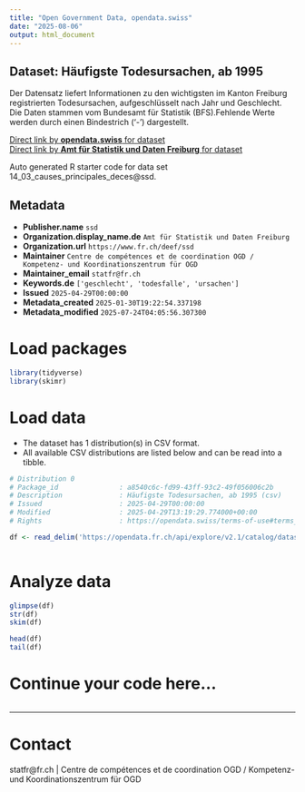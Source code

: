 ```yaml
---
title: "Open Government Data, opendata.swiss"
date: "2025-08-06"
output: html_document
---
```


## Dataset: Häufigste Todesursachen, ab 1995

Der Datensatz liefert Informationen zu den wichtigsten im Kanton Freiburg registrierten Todesursachen, aufgeschlüsselt nach Jahr und Geschlecht. Die Daten stammen vom Bundesamt für Statistik (BFS).Fehlende Werte werden durch einen Bindestrich ('-') dargestellt.

[Direct link by **opendata.swiss** for dataset](https://opendata.swiss/de/dataset/haufigste-todesursachen-ab-1995)<br>
[Direct link by **Amt für Statistik und Daten Freiburg** for dataset](https://opendata.fr.ch/explore/dataset/14_03_causes_principales_deces/)

Auto generated R starter code for data set 14_03_causes_principales_deces@ssd.

## Metadata

- **Publisher.name** `ssd`
- **Organization.display_name.de** `Amt für Statistik und Daten Freiburg`
- **Organization.url** `https://www.fr.ch/deef/ssd`
- **Maintainer** `Centre de compétences et de coordination OGD / Kompetenz- und Koordinationszentrum für OGD`
- **Maintainer_email** `statfr@fr.ch`
- **Keywords.de** `['geschlecht', 'todesfalle', 'ursachen']`
- **Issued** `2025-04-29T00:00:00`
- **Metadata_created** `2025-01-30T19:22:54.337198`
- **Metadata_modified** `2025-07-24T04:05:56.307300`


# Load packages

```r

library(tidyverse)
library(skimr)

```

# Load data

-   The dataset has 1 distribution(s) in CSV format.
-   All available CSV distributions are listed below and can be read into a tibble.

```r

# Distribution 0
# Package_id               : a8540c6c-fd99-43ff-93c2-49f056006c2b
# Description              : Häufigste Todesursachen, ab 1995 (csv)
# Issued                   : 2025-04-29T00:00:00
# Modified                 : 2025-04-29T13:19:29.774000+00:00
# Rights                   : https://opendata.swiss/terms-of-use#terms_by

df <- read_delim('https://opendata.fr.ch/api/explore/v2.1/catalog/datasets/14_03_causes_principales_deces/exports/csv?use_labels=true')



```

# Analyze data

```r

glimpse(df)
str(df)
skim(df)

head(df)
tail(df)

```

# Continue your code here...

```r

```

------------------------------------------------------------------------

# Contact

statfr@fr.ch | Centre de compétences et de coordination OGD / Kompetenz- und Koordinationszentrum für OGD
